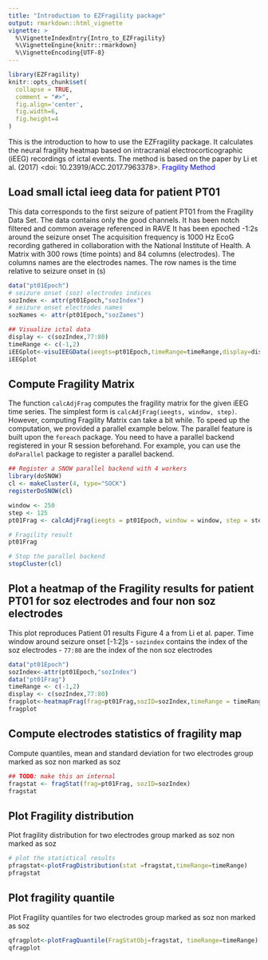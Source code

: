 ```yaml
---
title: "Introduction to EZFragility package"
output: rmarkdown::html_vignette
vignette: >
  %\VignetteIndexEntry{Intro_to_EZFragility}
  %\VignetteEngine{knitr::rmarkdown}
  %\VignetteEncoding{UTF-8}
---
```


```r
library(EZFragility)
knitr::opts_chunk$set(
  collapse = TRUE,
  comment = "#>",
  fig.align='center',
  fig.width=6,
  fig.height=4
)
```

This is the introduction to how to use the EZFragility package.
It calculates the neural fragility heatmap based on intracranial electrocorticographic (iEEG) recordings of ictal events.
The method is based on the paper by Li et al. (2017) <doi: 10.23919/ACC.2017.7963378>.
<a href="https://ieeexplore.ieee.org/document/7963378" style="color:blue; text-decoration:none;"> Fragility Method</a>

## Load small ictal ieeg data for patient PT01

This data corresponds to the first seizure of patient PT01 from the Fragility Data Set. The data contains only the good channels. It has been notch filtered and common average referenced in RAVE It has been epoched -1:2s around the seizure onset The acquisition frequency is 1000 Hz EcoG recording gathered in collaboration with the National Institute of Health. A Matrix with 300 rows (time points) and 84 columns (electrodes). The columns names are the electrodes names. The row names is the time relative to seizure onset in (s)


```r
data("pt01Epoch")
# seizure onset (soz) electrodes indices
sozIndex <- attr(pt01Epoch,"sozIndex")
# seizure onset electrodes names
sozNames <- attr(pt01Epoch,"sozZames")

## Visualize ictal data
display <- c(sozIndex,77:80)
timeRange <- c(-1,2)
iEEGplot<-visuIEEGData(ieegts=pt01Epoch,timeRange=timeRange,display=display)
iEEGplot
```


## Compute Fragility Matrix
The function `calcAdjFrag` computes the fragility matrix for the given iEEG time series. The simplest form is `calcAdjFrag(ieegts, window, step)`. However, computing Fragility Matrix can take a bit while. To speed up the computation, we provided a parallel example below. The parallel feature is built upon the `foreach` package. You need to have a parallel backend registered in your R session beforehand. For example, you can use the `doParallel` package to register a parallel backend.
```r
## Register a SNOW parallel backend with 4 workers
library(doSNOW)
cl <- makeCluster(4, type="SOCK")
registerDoSNOW(cl)

window <- 250
step <- 125
pt01Frag <- calcAdjFrag(ieegts = pt01Epoch, window = window, step = step, parallel = TRUE)

# Fragility result
pt01Frag

# Stop the parallel backend
stopCluster(cl) 
```


## Plot a heatmap of the Fragility results for patient PT01 for soz electrodes and four non soz electrodes
This plot reproduces Patient 01 results Figure 4 a from Li et al. paper. Time window around seizure onset [-1:2]s
- `sozindex` contains the index of the soz electrodes
- `77:80` are the index of the non soz electrodes
```r
data("pt01Epoch")
sozIndex<-attr(pt01Epoch,"sozIndex")
data("pt01Frag")
timeRange <- c(-1,2)
display <- c(sozIndex,77:80)
fragplot<-heatmapFrag(frag=pt01Frag,sozID=sozIndex,timeRange = timeRange,title="PT01 seizure 1",display=display)
fragplot
```

## Compute electrodes statistics of fragility map 
Compute quantiles, mean and standard deviation for two electrodes group marked as soz non marked as soz
```r
## TODO: make this an internal
fragstat <- fragStat(frag=pt01Frag, sozID=sozIndex)
fragstat
```

## Plot Fragility distribution
Plot fragility distribution for two electrodes group marked as soz non marked as soz
```r
# plot the statistical results
pfragstat<-plotFragDistribution(stat =fragstat,timeRange=timeRange)
pfragstat
```

## Plot fragility quantile
Plot Fragility quantiles for two electrodes group marked as soz non marked as soz
```r
qfragplot<-plotFragQuantile(FragStatObj=fragstat, timeRange=timeRange)
qfragplot
```